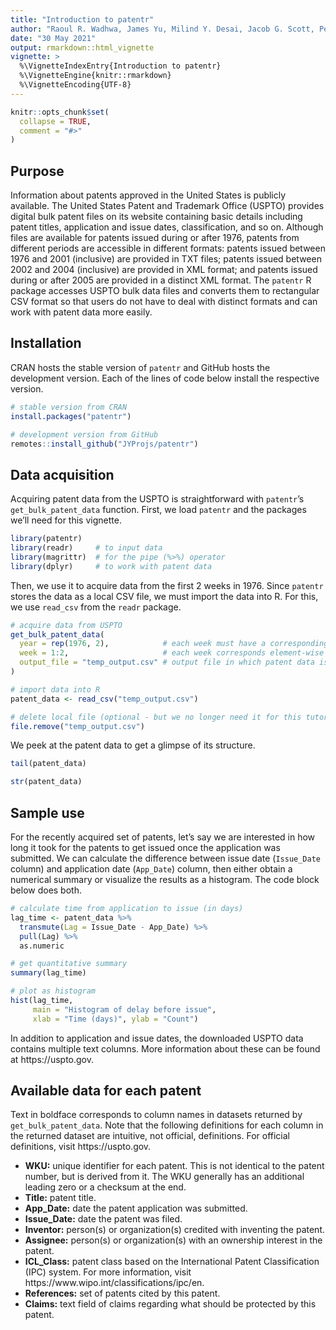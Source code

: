 ```yaml
---
title: "Introduction to patentr"
author: "Raoul R. Wadhwa, James Yu, Milind Y. Desai, Jacob G. Scott, Péter Érdi"
date: "30 May 2021"
output: rmarkdown::html_vignette
vignette: >
  %\VignetteIndexEntry{Introduction to patentr}
  %\VignetteEngine{knitr::rmarkdown}
  %\VignetteEncoding{UTF-8}
---
```


```r
knitr::opts_chunk$set(
  collapse = TRUE,
  comment = "#>"
)
```

## Purpose

Information about patents approved in the United States is publicly available.
The United States Patent and Trademark Office (USPTO) provides digital bulk patent files on its website containing basic details including patent titles, application and issue dates, classification, and so on.
Although files are available for patents issued during or after 1976, patents from different periods are accessible in different formats: patents issued between 1976 and 2001 (inclusive) are provided in TXT files; patents issued between 2002 and 2004 (inclusive) are provided in XML format; and patents issued during or after 2005 are provided in a distinct XML format.
The `patentr` R package accesses USPTO bulk data files and converts them to rectangular CSV format so that users do not have to deal with distinct formats and can work with patent data more easily.

## Installation

CRAN hosts the stable version of `patentr` and GitHub hosts the development version.
Each of the lines of code below install the respective version.

```r
# stable version from CRAN
install.packages("patentr")

# development version from GitHub
remotes::install_github("JYProjs/patentr")
```

## Data acquisition

Acquiring patent data from the USPTO is straightforward with `patentr`'s `get_bulk_patent_data` function.
First, we load `patentr` and the packages we'll need for this vignette.

```r
library(patentr)
library(readr)     # to input data
library(magrittr)  # for the pipe (%>%) operator
library(dplyr)     # to work with patent data
```

Then, we use it to acquire data from the first 2 weeks in 1976.
Since `patentr` stores the data as a local CSV file, we must import the data into R.
For this, we use `read_csv` from the `readr` package.

```r
# acquire data from USPTO
get_bulk_patent_data(
  year = rep(1976, 2),            # each week must have a corresponding year
  week = 1:2,                     # each week corresponds element-wise to a year
  output_file = "temp_output.csv" # output file in which patent data is stored
)

# import data into R
patent_data <- read_csv("temp_output.csv")

# delete local file (optional - but we no longer need it for this tutorial)
file.remove("temp_output.csv")
```

We peek at the patent data to get a glimpse of its structure.

```r
tail(patent_data)

str(patent_data)
```

## Sample use

For the recently acquired set of patents, let's say we are interested in how long it took for the patents to get issued once the application was submitted.
We can calculate the difference between issue date (`Issue_Date` column) and application date (`App_Date`) column, then either obtain a numerical summary or visualize the results as a histogram.
The code block below does both.

```r
# calculate time from application to issue (in days)
lag_time <- patent_data %>%
  transmute(Lag = Issue_Date - App_Date) %>%
  pull(Lag) %>%
  as.numeric

# get quantitative summary
summary(lag_time)

# plot as histogram
hist(lag_time,
     main = "Histogram of delay before issue",
     xlab = "Time (days)", ylab = "Count")
```

In addition to application and issue dates, the downloaded USPTO data contains multiple text columns.
More information about these can be found at https://uspto.gov.

## Available data for each patent

Text in boldface corresponds to column names in datasets returned by `get_bulk_patent_data`.
Note that the following definitions for each column in the returned dataset are intuitive, not official, definitions.
For official definitions, visit https://uspto.gov.

* **WKU:** unique identifier for each patent.
This is not identical to the patent number, but is derived from it.
The WKU generally has an additional leading zero or a checksum at the end.
* **Title:** patent title.
* **App_Date:** date the patent application was submitted.
* **Issue_Date:** date the patent was filed.
* **Inventor:** person(s) or organization(s) credited with inventing the patent.
* **Assignee:** person(s) or organization(s) with an ownership interest in the patent.
* **ICL_Class:** patent class based on the International Patent Classification (IPC) system.
For more information, visit https://www.wipo.int/classifications/ipc/en.
* **References:** set of patents cited by this patent.
* **Claims:** text field of claims regarding what should be protected by this patent.

